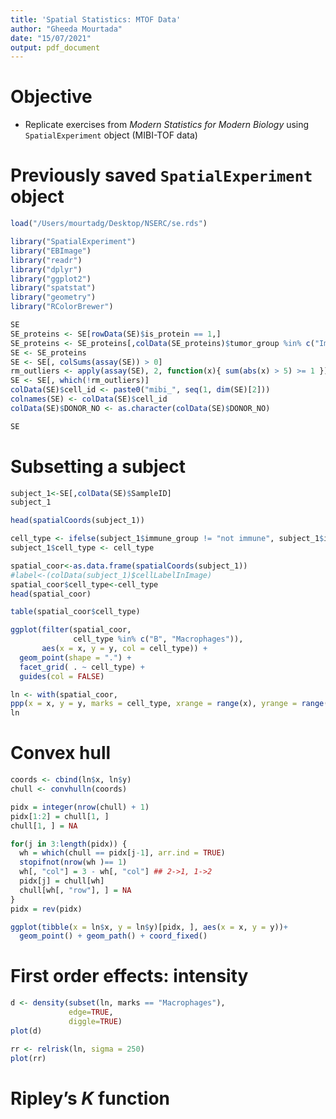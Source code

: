```yaml
---
title: 'Spatial Statistics: MTOF Data'
author: "Gheeda Mourtada"
date: "15/07/2021"
output: pdf_document
---
```



# Objective

- Replicate exercises from _Modern Statistics for Modern Biology_ using `SpatialExperiment` object (MIBI-TOF data)


\newpage

# Previously saved `SpatialExperiment` object

```r
load("/Users/mourtadg/Desktop/NSERC/se.rds")
```

```r
library("SpatialExperiment")
library("EBImage")
library("readr")
library("dplyr")
library("ggplot2")
library("spatstat")
library("geometry")
library("RColorBrewer")

SE
SE_proteins <- SE[rowData(SE)$is_protein == 1,]
SE_proteins <- SE_proteins[,colData(SE_proteins)$tumor_group %in% c("Immune", "Keratin-positive tumor")]
SE <- SE_proteins
SE <- SE[, colSums(assay(SE)) > 0]
rm_outliers <- apply(assay(SE), 2, function(x){ sum(abs(x) > 5) >= 1 }) 
SE <- SE[, which(!rm_outliers)]
colData(SE)$cell_id <- paste0("mibi_", seq(1, dim(SE)[2]))
colnames(SE) <- colData(SE)$cell_id
colData(SE)$DONOR_NO <- as.character(colData(SE)$DONOR_NO)
```

```r
SE
```

\newpage

# Subsetting a subject

```r
subject_1<-SE[,colData(SE)$SampleID]
subject_1
```

\newpage


```r
head(spatialCoords(subject_1))
```

\newpage

```r
cell_type <- ifelse(subject_1$immune_group != "not immune", subject_1$immune_group, "Tumor") 
subject_1$cell_type <- cell_type

spatial_coor<-as.data.frame(spatialCoords(subject_1))
#label<-(colData(subject_1)$cellLabelInImage)
spatial_coor$cell_type<-cell_type
head(spatial_coor)
```

\newpage

```r
table(spatial_coor$cell_type)
```

\newpage

```r
ggplot(filter(spatial_coor,
              cell_type %in% c("B", "Macrophages")),
       aes(x = x, y = y, col = cell_type)) +
  geom_point(shape = ".") +
  facet_grid( . ~ cell_type) +
  guides(col = FALSE)
```

\newpage

```r
ln <- with(spatial_coor,
ppp(x = x, y = y, marks = cell_type, xrange = range(x), yrange = range(y)))
ln
```

\newpage

# Convex hull

```r
coords <- cbind(ln$x, ln$y) 
chull <- convhulln(coords)

pidx = integer(nrow(chull) + 1) 
pidx[1:2] = chull[1, ]
chull[1, ] = NA

for(j in 3:length(pidx)) {
  wh = which(chull == pidx[j-1], arr.ind = TRUE)
  stopifnot(nrow(wh )== 1)
  wh[, "col"] = 3 - wh[, "col"] ## 2->1, 1->2 
  pidx[j] = chull[wh]
  chull[wh[, "row"], ] = NA
}
pidx = rev(pidx)

ggplot(tibble(x = ln$x, y = ln$y)[pidx, ], aes(x = x, y = y))+
  geom_point() + geom_path() + coord_fixed()

```

\newpage

# First order effects: intensity

```r
d <- density(subset(ln, marks == "Macrophages"),
             edge=TRUE,
             diggle=TRUE)
plot(d)
```

\newpage


```r
rr <- relrisk(ln, sigma = 250)
plot(rr)
```

<!-- \newpage -->

<!-- # Second order effects: spatial dependence -->

<!-- ```{r} -->
<!-- gln = Gest(ln) -->
<!-- gln -->
<!-- ``` -->

<!-- \newpage -->

<!-- ```{r} -->
<!-- plot(gln, xlim = c(0, 10), -->
<!--      lty = 1, col = brewer.pal(4, "Set1")) -->
<!-- ``` -->

\newpage

# Ripley’s _K_ function

